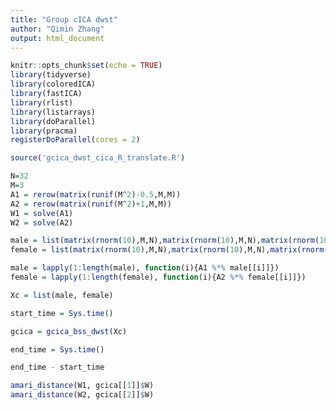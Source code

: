```yaml
---
title: "Group cICA dwst"
author: "Qimin Zhang"
output: html_document
---
```


```r
knitr::opts_chunk$set(echo = TRUE)
library(tidyverse)
library(coloredICA)
library(fastICA)
library(rlist)
library(listarrays)
library(doParallel)
library(pracma)
registerDoParallel(cores = 2)
```


```r
source('gcica_dwst_cica_R_translate.R')
```


```r
N=32
M=3
A1 = rerow(matrix(runif(M^2)-0.5,M,M))
A2 = rerow(matrix(runif(M^2)+1,M,M))
W1 = solve(A1)
W2 = solve(A2)

male = list(matrix(rnorm(10),M,N),matrix(rnorm(10),M,N),matrix(rnorm(10),M,N),matrix(rnorm(10),M,N),matrix(rnorm(10),M,N))
female = list(matrix(rnorm(10),M,N),matrix(rnorm(10),M,N),matrix(rnorm(10),M,N))

male = lapply(1:length(male), function(i){A1 %*% male[[i]]})
female = lapply(1:length(female), function(i){A2 %*% female[[i]]})

Xc = list(male, female)

start_time = Sys.time()

gcica = gcica_bss_dwst(Xc)

end_time = Sys.time()

end_time - start_time

amari_distance(W1, gcica[[1]]$W)
amari_distance(W2, gcica[[2]]$W)
```



